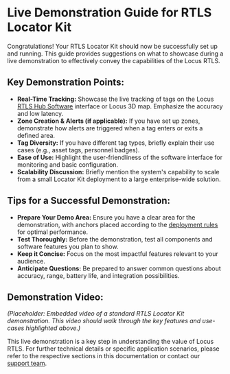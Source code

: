 # Live Demonstration Guide for RTLS Locator Kit

Congratulations! Your RTLS Locator Kit should now be successfully set up and running. This guide provides suggestions on what to showcase during a live demonstration to effectively convey the capabilities of the Locus RTLS.

## Key Demonstration Points:

- **Real-Time Tracking:** Showcase the live tracking of tags on the Locus [RTLS Hub Software](../RTLS_Hub/Documentation/RtlsHubOverview) interface or Locus 3D map. Emphasize the accuracy and low latency.
- **Zone Creation & Alerts (if applicable):** If you have set up zones, demonstrate how alerts are triggered when a tag enters or exits a defined area.
- **Tag Diversity:** If you have different tag types, briefly explain their use cases (e.g., asset tags, personnel badges).
- **Ease of Use:** Highlight the user-friendliness of the software interface for monitoring and basic configuration.
- **Scalability Discussion:** Briefly mention the system's capability to scale from a small Locator Kit deployment to a large enterprise-wide solution.

## Tips for a Successful Demonstration:

- **Prepare Your Demo Area:** Ensure you have a clear area for the demonstration, with anchors placed according to the [deployment rules](./AnchorDeploymentRules) for optimal performance.
- **Test Thoroughly:** Before the demonstration, test all components and software features you plan to show.
- **Keep it Concise:** Focus on the most impactful features relevant to your audience.
- **Anticipate Questions:** Be prepared to answer common questions about accuracy, range, battery life, and integration possibilities.

## Demonstration Video:

*(Placeholder: Embedded video of a standard RTLS Locator Kit demonstration. This video should walk through the key features and use-cases highlighted above.)*

This live demonstration is a key step in understanding the value of Locus RTLS. For further technical details or specific application scenarios, please refer to the respective sections in this documentation or contact our [support team](/ProjectExecution/Troubleshooting/RaiseSupportTicket). 